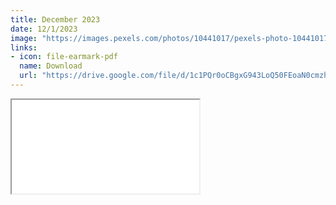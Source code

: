 ```yaml
---
title: December 2023
date: 12/1/2023
image: "https://images.pexels.com/photos/10441017/pexels-photo-10441017.jpeg?auto=compress&cs=tinysrgb&w=1260&h=750&dpr=2"
links:
- icon: file-earmark-pdf
  name: Download
  url: "https://drive.google.com/file/d/1c1PQr0oCBgxG943LoQ50FEoaN0cmzhzb/view?usp=drive_link"
---
```



```{=html}
<iframe class="news ar4x3" src="dec2023.Rhtml" title="December Newsletter"></iframe>
```